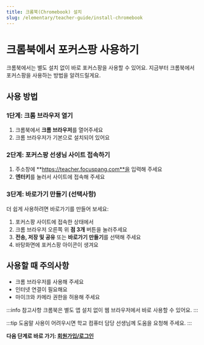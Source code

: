 ```yaml
---
title: 크롬북(Chromebook) 설치
slug: /elementary/teacher-guide/install-chromebook
---
```


# 크롬북에서 포커스팡 사용하기

크롬북에서는 별도 설치 없이 바로 포커스팡을 사용할 수 있어요.
지금부터 크롬북에서 포커스팡을 사용하는 방법을 알려드릴게요.

## 사용 방법

### 1단계: 크롬 브라우저 열기

1. 크롬북에서 **크롬 브라우저**를 열어주세요
2. 크롬 브라우저가 기본으로 설치되어 있어요

### 2단계: 포커스팡 선생님 사이트 접속하기

1. 주소창에 **https://teacher.focuspang.com**을 입력해 주세요
2. **엔터키**를 눌러서 사이트에 접속해 주세요

### 3단계: 바로가기 만들기 (선택사항)

더 쉽게 사용하려면 바로가기를 만들어 보세요:

1. 포커스팡 사이트에 접속한 상태에서
2. 크롬 브라우저 오른쪽 위 **점 3개** 버튼을 눌러주세요
3. **전송, 저장 및 공유** 또는 **바로가기 만들기**를 선택해 주세요
4. 바탕화면에 포커스팡 아이콘이 생겨요

## 사용할 때 주의사항

- 크롬 브라우저를 사용해 주세요
- 인터넷 연결이 필요해요
- 마이크와 카메라 권한을 허용해 주세요

:::info 참고사항
크롬북은 별도 앱 설치 없이 웹 브라우저에서 바로 사용할 수 있어요.
:::

:::tip 도움말
사용이 어려우시면 학교 컴퓨터 담당 선생님께 도움을 요청해 주세요.
:::

**다음 단계로 바로 가기: [회원가입/로그인](/docs/elementary/teacher-guide/login)**
